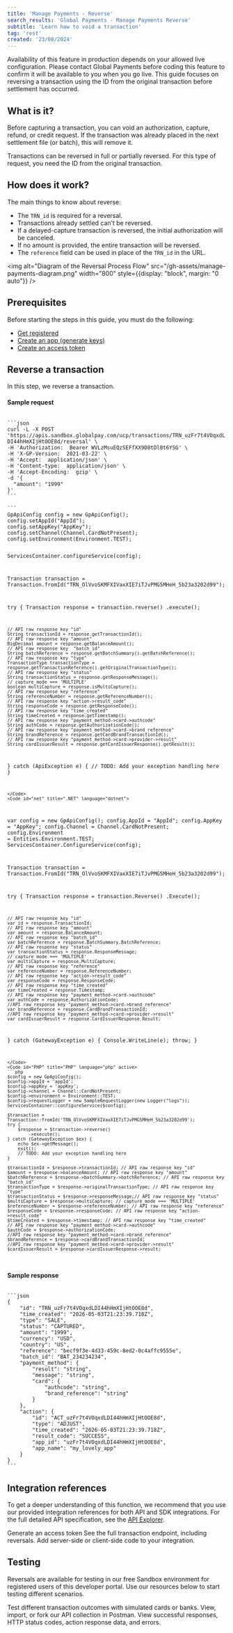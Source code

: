 ```yaml
---
title: 'Manage Payments - Reverse'
search_results: 'Global Payments - Manage Payments Reverse'
subtitle: 'Learn how to void a transaction'
tag: 'rest'
created: '23/08/2024'
---
```

<Infobox>
Availability of this feature in production depends on your allowed live configuration. 
Please contact Global Payments before coding this feature to confirm it will be available to you when you go live.
</Infobox>
This guide focuses on reversing a transaction using the ID from the original transaction before settlement has occurred.

## What is it?
Before capturing a transaction, you can void an authorization, capture, refund, or credit request. If the transaction was already placed in the next settlement file (or batch), this will remove it.

Transactions can be reversed in full or partially reversed. For this type of request, you need the ID from the original transaction.

## How does it work?

The main things to know about reverse:

* The `TRN_id` is required for a reversal.
* Transactions already settled can’t be reversed.
* If a delayed-capture transaction is reversed, the initial authorization will be canceled.
* If no amount is provided, the entire transaction will be reversed.
* The `reference` field can be used in place of the `TRN_id` in the URL.

<img alt="Diagram of the Reversal Process Flow" src="/gh-assets/manage-payments-diagram.png" width="800" style={{display: "block", margin: "0 auto"}} />

## Prerequisites
Before starting the steps in this guide, you must do the following:

* [Get registered](/docs/getting-started/register)
* [Create an app (generate keys)](/docs/getting-started/register#create-an-app-generate-keys)
* [Create an access token](/docs/getting-started/generate-token)

## Reverse a transaction
In this step, we reverse a transaction.

#### Sample request

<CodeGroup>
<Code id="JSON" title="JSON" language="JSON" active>
```json
curl -L -X POST 'https://apis.sandbox.globalpay.com/ucp/transactions/TRN_uzFr7t4VOqxdLDI44hHmXIjHtOOE8d/reversal' \
-H 'Authorization:  Bearer WVLzMsuEQzSEFfXX9D8tDl8t6YSG' \
-H 'X-GP-Version:  2021-03-22' \
-H 'Accept:  application/json' \
-H 'Content-type:  application/json' \
-H 'Accept-Encoding:  gzip' \
-d '{
  "amount": "1999"
}'
```
</Code>
<Code id="java" title="JAVA" language="java">
```
GpApiConfig config = new GpApiConfig();
config.setAppId("AppId");
config.setAppKey("AppKey");
config.setChannel(Channel.CardNotPresent);
config.setEnvironment(Environment.TEST);

ServicesContainer.configureService(config);

Transaction transaction = Transaction.fromId("TRN_OlVvoSKMFXIVaxXIE7iTJvPMG5MHeH_5b23a3202d99");

try {
    Transaction response = transaction.reverse()
            .execute();

    // API raw response key "id"
    String transactionId = response.getTransactionId();
    // API raw response key "amount"
    BigDecimal amount = response.getBalanceAmount();
    // API raw response key  "batch_id"
    String batchReference = response.getBatchSummary().getBatchReference();
    // API raw response key "type"
    TransactionType transactionType = response.getTransactionReference().getOriginalTransactionType();
    // API raw response key "status"
    String transactionStatus = response.getResponseMessage();
    // capture_mode === 'MULTIPLE'
    boolean multiCapture = response.isMultiCapture();
    // API raw response key "reference"
    String referenceNumber = response.getReferenceNumber();
    // API raw response key "action->result_code"
    String responseCode = response.getResponseCode();
    // API raw response key "time_created"
    String timeCreated = response.getTimestamp();
    // API raw response key "payment_method->card->authcode"
    String authCode = response.getAuthorizationCode();
    // API raw response key "payment_method->card->brand_reference"
    String brandReference = response.getCardBrandTransactionId();
    // API raw response key "payment_method->card->provider->result"
    String cardIssuerResult = response.getCardIssuerResponse().getResult();
} catch (ApiException e) {
    // TODO: Add your exception handling here
}
```
</Code>
<Code id="net" title=".NET" language="dotnet">
```
var config = new GpApiConfig();
config.AppId = "AppId";
config.AppKey = "AppKey";
config.Channel = Channel.CardNotPresent;
config.Environment = Entities.Environment.TEST;
ServicesContainer.ConfigureService(config);

Transaction transaction = Transaction.FromId("TRN_OlVvoSKMFXIVaxXIE7iTJvPMG5MHeH_5b23a3202d99"); 

try
{
	Transaction response = transaction.Reverse()
		.Execute();
	
	// API raw response key "id"
	var id = response.TransactionId; 
	// API raw response key "amount"
	var amount = response.BalanceAmount; 
	// API raw response key "batch_id"
	var batchReference = response.BatchSummary.BatchReference;
	// API raw response key "status"
	var transactionStatus = response.ResponseMessage;
	// capture_mode === 'MULTIPLE'
	var multiCapture = response.MultiCapture; 
	// API raw response key "reference"
	var referenceNumber = response.ReferenceNumber; 
	// API raw response key "action->result_code"
	var responseCode = response.ResponseCode; 
	// API raw response key "time_created"
	var timeCreated = response.Timestamp; 
	// API raw response key "payment_method->card->authcode"
	var authCode = response.AuthorizationCode;
	//API raw response key "payment_method->card->brand_reference"
	var brandReference = response.CardBrandTransactionId;
	//API raw response key "payment_method->card->provider->result"
	var cardIssuerResult = response.CardIssuerResponse.Result;
}
catch (GatewayException e)
{
	Console.WriteLine(e);
	throw;
}
```
</Code>
<Code id="PHP" title="PHP" language="php" active>
```php
$config = new GpApiConfig();
$config->appId = 'appId';
$config->appKey = 'appKey';
$config->channel = Channel::CardNotPresent;
$config->environment = Environment::TEST;
$config->requestLogger = new SampleRequestLogger(new Logger("logs"));
ServicesContainer::configureService($config);

$transaction = Transaction::fromId('TRN_OlVvoSKMFXIVaxXIE7iTJvPMG5MHeH_5b23a3202d99');
try {
    $response = $transaction->reverse()
        ->execute();
} catch (GatewayException $ex) {
    echo $ex->getMessage();
    exit();
    // TODO: Add your exception handling here
}

$transactionId = $response->transactionId; // API raw response key "id"
$amount = $response->balanceAmount; // API raw response key "amount"
$batchReference = $response->batchSummary->batchReference; // API raw response key "batch_id"
$transactionType = $response->originalTransactionType; // API raw response key "type"
$transactionStatus = $response->responseMessage;// API raw response key "status"
$multiCapture = $response->multiCapture; // capture_mode === 'MULTIPLE'
$referenceNumber = $response->referenceNumber; // API raw response key "reference"
$responseCode = $response->responseCode; // API raw response key "action->result_code"
$timeCreated = $response->timestamp; // API raw response key "time_created"
// API raw response key "payment_method->card->authcode"
$authCode = $response->authorizationCode;
//API raw response key "payment_method->card->brand_reference"
$brandReference = $response->cardBrandTransactionId;
//API raw response key "payment_method->card->provider->result"
$cardIssuerResult = $response->cardIssuerResponse->result;
```
</Code>
 
 </CodeGroup>

#### Sample response

<Code id="JSON" title="JSON" language="json" active>
```json
{
    "id": "TRN_uzFr7t4VOqxdLDI44hHmXIjHtOOE8d",
    "time_created": "2026-05-03T21:23:39.718Z",
    "type": "SALE",
    "status": "CAPTURED",
    "amount": "1999",
    "currency": "USD",
    "country": "US",
    "reference": "becf9f3e-4d33-459c-8ed2-0c4affc9555e",
    "batch_id": "BAT_234234234",
    "payment_method": {
        "result": "string",
        "message": "string",
        "card": {
            "authcode": "string",
            "brand_reference": "string"
        }
    },
    "action": {
        "id": "ACT_uzFr7t4VOqxdLDI44hHmXIjHtOOE8d",
        "type": "ADJUST",
        "time_created": "2026-05-03T21:23:39.718Z",
        "result_code": "SUCCESS",
        "app_id": "uzFr7t4VOqxdLDI44hHmXIjHtOOE8d",
        "app_name": "my_lovely_app"
    }
}
```
</Code>

## Integration references
To get a deeper understanding of this function, we recommend that you use our provided integration references for both API and SDK integrations. For the full detailed API specification, see the [API Explorer](/api/overview).

<CardsGroup type="with_icon">

  <Card type="with_icon" link="/api/access-token" title="/accesstoken - API Explorer" icon="window">
        Generate an access token
    </Card>
  <Card type="with_icon" link="/api/transactions" title="/transactions - API Explorer" icon="window">
        See the full transaction endpoint, including reversals.
    </Card>
  <Card type="with_icon" link="/docs/integration-options/sdk/overview" title="SDKs - Libraries JAVA,.NET,PHP" icon="code">
        Add server-side or client-side code to your integration.
    </Card>
</CardsGroup>

## Testing

Reversals are available for testing in our free Sandbox environment for registered users of this developer portal. Use our resources below to start testing different scenarios.

<CardsGroup type="with_icon">

  <Card type="with_icon" link="/resources/test-cards" title="Test Cards">
        Test different transaction outcomes with simulated cards or banks.
    </Card>
  <Card type="with_icon" link="/docs/getting-started/postman-collection" title="Postman Collection">
        View, import, or fork our API collection in Postman.
    </Card>
  <Card type="with_icon" link="/responses" title="Responses">
        View successful responses, HTTP status codes, action response data, and errors.
    </Card>
</CardsGroup>
